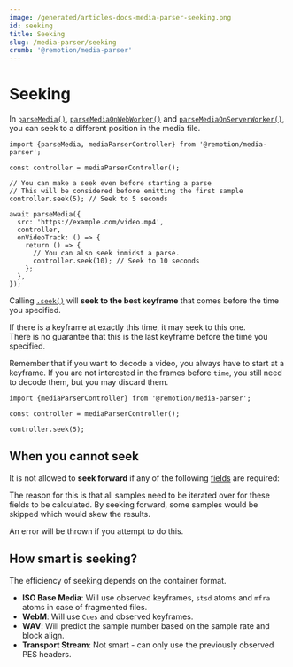 ```yaml
---
image: /generated/articles-docs-media-parser-seeking.png
id: seeking
title: Seeking
slug: /media-parser/seeking
crumb: '@remotion/media-parser'
---
```


# Seeking<AvailableFrom v="4.0.291" />

In [`parseMedia()`](/docs/media-parser/parse-media), [`parseMediaOnWebWorker()`](/docs/media-parser/parse-media-on-web-worker) and [`parseMediaOnServerWorker()`](/docs/media-parser/parse-media-on-server-worker), you can seek to a different position in the media file.

```tsx twoslash title="Basic seeking"
import {parseMedia, mediaParserController} from '@remotion/media-parser';

const controller = mediaParserController();

// You can make a seek even before starting a parse
// This will be considered before emitting the first sample
controller.seek(5); // Seek to 5 seconds

await parseMedia({
  src: 'https://example.com/video.mp4',
  controller,
  onVideoTrack: () => {
    return () => {
      // You can also seek inmidst a parse.
      controller.seek(10); // Seek to 10 seconds
    };
  },
});
```

Calling [`.seek()`](/docs/media-parser/media-parser-controller#seek) will **seek to the best keyframe** that comes before the time you specified.

If there is a keyframe at exactly this time, it may seek to this one.  
There is no guarantee that this is the last keyframe before the time you specified.

Remember that if you want to decode a video, you always have to start at a keyframe. If you are not interested in the frames before `time`, you still need to decode them, but you may discard them.

```tsx twoslash title="Seeking to a keyframe"
import {mediaParserController} from '@remotion/media-parser';

const controller = mediaParserController();

controller.seek(5);
```

## When you cannot seek

It is not allowed to **seek forward** if any of the following [fields](/docs/media-parser/fields) are required:


<DisallowForwardSeekingFields />

The reason for this is that all samples need to be iterated over for these fields to be calculated. By seeking forward, some samples would be skipped which would skew the results.

An error will be thrown if you attempt to do this.

## How smart is seeking?

The efficiency of seeking depends on the container format.

- **ISO Base Media**: Will use observed keyframes, `stsd` atoms and `mfra` atoms in case of fragmented files.
- **WebM**: Will use `Cues` and observed keyframes.
- **WAV**: Will predict the sample number based on the sample rate and block align.
- **Transport Stream**: Not smart - can only use the previously observed PES headers.
